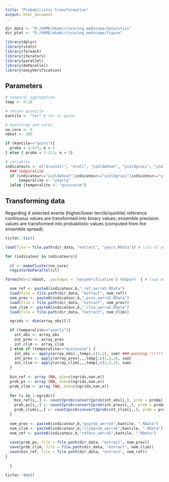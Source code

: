 ```yaml
---
title: "Probabilistic transformation"
output: html_document
---
```


```r

dir_data <- "D:/HOME/ekamir/scoring_medscope/data/stics" 
dir_plot <- "D:/HOME/ekamir/scoring_medscope/figure"

library(dplyr)
library(stats)
library(foreach)
library(iterators)
library(parallel)
library(doParallel)
library(easyVerification)

```

## Parameters 

```r

# temporal aggregation
temp <- 9:20

# chosen quantile
kantile <- "ter" # ter or quint

# bootstrap and cores
no_core <- 6
nboot <- 100

if (kantile=="quint"){
  proba = 1:4/5; e = 5
} else { proba = 1:2/3; e = 3}

# variables
indicateurs <- c("drainall", "etall", "yieldwheat", "yieldgrass", "yieldgrassC2C3")
  ### temporalité
  if (indicateur=="yieldwheat"|indicateur=="yieldgrass"|indicateur=="yieldgrassC2C3"){
      temporalite <- "yearly"
  }else {temporalite <- "quinzaine"}

```

## Transforming data 

Regarding 4 selected events (higher/lower tercile/quintile) reference continuous values are transformed into binary values; ensemble prevision values are transformed into probabilistic values (computed from the ensemble spread). 

```r

tictoc::tic()

load(file = file.path(dir_data, "extract", "years.RData")) # list of years in each bootstrap iteration

for (indicateur in indicateurs){
  
  cl <- makeCluster(no_core)
  registerDoParallel(cl)

foreach(b=1:nboot, .packages = 'easyVerification') %dopar%  { # loop on bootstrap samples

  nom_ref <- paste0(indicateur,b,"_ref_uerra5.RData")
  load(file = file.path(dir_data, "extract", nom_ref))
  nom_prev <- paste0(indicateur,b,"_prev_uerra5.RData")
  load(file = file.path(dir_data, "extract", nom_prev))
  nom_clim <- paste0(indicateur,b,"_clim_uerra5.RData")
  load(file = file.path(dir_data, "extract", nom_clim))

  ngrids <- dim(array_obs)[1]

  if (temporalite=="yearly"){
    int_obs <- array_obs 
    int_prev <- array_prev
    int_clim <- array_clim
  } else if (temporalite=="quinzaine") {
    int_obs <- apply(array_obs[,,temp],c(1,2), sum) ### warning !!!!!! MEAN OR SUM REGARDING INDIC ############
    int_prev <- apply(array_prev[,,,temp],c(1,2,3), sum)
    int_clim <- apply(array_clim[,,,temp],c(1,2,3), sum)
  }
  
  bin_ref <- array (NA, dim=c(ngrids,nan,e))
  prob_ps <- array (NA, dim=c(ngrids,nan,e))
  prob_clim <- array (NA, dim=c(ngrids,nan,e))
  
  for (i in 1:ngrids){
    bin_ref[i,,] <- count2prob(convert2prob(int_obs[i,], prob = proba), type = 4)
    prob_ps[i,,] <- count2prob(convert2prob(int_prev[i,,], prob = proba), type = 4)
    prob_clim[i,,] <- count2prob(convert2prob(int_clim[i,,], prob = proba), type = 4)
  }
    
  nom_prev <- paste0(indicateur,b,"psprob_uerra5",kantile, ".RData")
  nom_clim <- paste0(indicateur,b,"climprob_uerra5",kantile, ".RData")
  nom_ref <- paste0(indicateur,b,"refbin_uerra5",kantile, ".RData")
    
  save(prob_ps, file = file.path(dir_data, "extract", nom_prev))
  save(prob_clim, file = file.path(dir_data, "extract", nom_clim))
  save(bin_ref, file = file.path(dir_data, "extract", nom_ref))
} 
 
  }

tictoc::toc()

```
